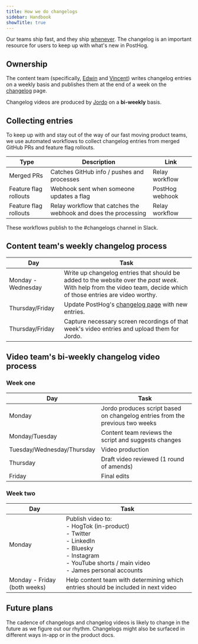 ```yaml
---
title: How we do changelogs
sidebar: Handbook
showTitle: true
---
```


Our teams ship fast, and they ship [whenever](/blog/we-ship-whenever). The changelog is an important resource for users to keep up with what's new in PostHog.

## Ownership

The content team (specifically, [Edwin](/community/profiles/33938) and [Vincent](/community/profiles/34100)) writes changelog entries on a weekly basis and publishes them at the end of a week on the [changelog](/changelog) page.

Changelog videos are produced by [Jordo](/community/profiles/34804) on a **bi-weekly** basis.

## Collecting entries

To keep up with and stay out of the way of our fast moving product teams, we use automated workflows to collect changelog entries from merged GitHub PRs and feature flag rollouts.

| Type | Description | Link |
|------|-------------|------|
| Merged PRs | Catches GitHub info / pushes and processes | <PrivateLink url="https://run.relay.app/workflows/cme1t0eno0gih0okphosc9pw0/edit">Relay workflow</PrivateLink> |
| Feature flag rollouts | Webhook sent when someone updates a flag | <PrivateLink url="https://us.posthog.com/project/2/functions/0199a5e9-75cf-0000-25b0-439a08af8e31">PostHog webhook</PrivateLink> |
| Feature flag rollouts | Relay workflow that catches the webhook and does the processing | <PrivateLink url="https://run.relay.app/workflows/cmg9oagij16o70nm34b5z7eur/edit">Relay workflow</PrivateLink> |

These workflows publish to the <PrivateLink url="https://posthog.slack.com/archives/C099B0YCULT">#changelogs</PrivateLink> channel in Slack.

## Content team's weekly changelog process

| Day | Task |
|-----|------|
| Monday - Wednesday | Write up <PrivateLink url="https://drive.google.com/drive/folders/1l5qWyMkm2EhwO1WXUL2UVgILqz3N6NPq?usp=drive_link">changelog entries</PrivateLink> that should be added to the website over the _past week_. With help from the video team, decide which of those entries are video worthy. |
| Thursday/Friday | Update PostHog's [changelog page](/changelog) with new entries. |
| Thursday/Friday | Capture necessary screen recordings of that week's video entries and upload them <PrivateLink url="https://drive.google.com/drive/folders/1tYiRQMFIXZy7Lx3DcekB74PL6rezZFCt?usp=drive_link">for Jordo</PrivateLink>. |

## Video team's bi-weekly changelog video process

### Week one

| Day | Task |
|-----|------|
| Monday | Jordo produces script based on changelog entries from the previous two weeks |
| Monday/Tuesday | Content team reviews the script and suggests changes |
| Tuesday/Wednesday/Thursday | Video production |
| Thursday | Draft video reviewed (1 round of amends) |
| Friday | Final edits |

### Week two

| Day | Task |
|-----|------|
| Monday | Publish video to:<br/>- HogTok (in-product)<br/>- Twitter<br/>- LinkedIn<br/>- Bluesky<br/>- Instagram<br/>- YouTube shorts / main video<br/>- James personal accounts |
| Monday - Friday (both weeks) | Help content team with determining which entries should be included in next video |

## Future plans

The cadence of changelogs and changelog videos is likely to change in the future as we figure out our rhythm. Changelogs might also be surfaced in different ways in-app or in the product docs.
